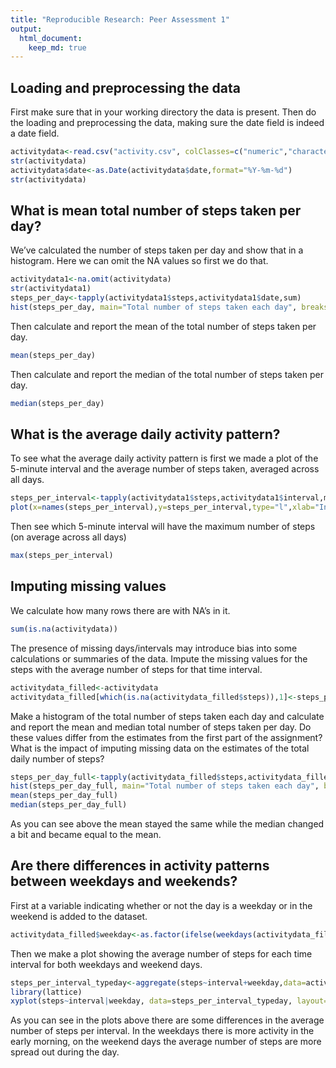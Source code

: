 ```yaml
---
title: "Reproducible Research: Peer Assessment 1"
output: 
  html_document:
    keep_md: true
---
```



## Loading and preprocessing the data
First make sure that in your working directory the data is present.
Then do the loading and preprocessing the data, making sure the date field is indeed a date field.

```r
activitydata<-read.csv("activity.csv", colClasses=c("numeric","character","numeric"))
str(activitydata)
activitydata$date<-as.Date(activitydata$date,format="%Y-%m-%d")
str(activitydata)
```


## What is mean total number of steps taken per day?
We've calculated the number of steps taken per day and show that in a histogram.
Here we can omit the NA values so first we do that.
```r
activitydata1<-na.omit(activitydata)
str(activitydata1)
steps_per_day<-tapply(activitydata1$steps,activitydata1$date,sum)
hist(steps_per_day, main="Total number of steps taken each day", breaks=30,xlab="Steps per day", ylab="Frequency of steps per day")
```

Then calculate and report the mean of the total number of steps taken per day.
```r
mean(steps_per_day)
```

Then calculate and report the median of the total number of steps taken per day.
```r
median(steps_per_day)
```



## What is the average daily activity pattern?
To see what the average daily activity pattern is first we made a plot of the 5-minute interval and the average number of steps taken, averaged across all days.
```r
steps_per_interval<-tapply(activitydata1$steps,activitydata1$interval,mean)
plot(x=names(steps_per_interval),y=steps_per_interval,type="l",xlab="Interval", ylab="Average number of steps", main="Time series plot of the average number of steps per time interval.")

```

Then see which 5-minute interval will have the maximum number of steps (on average across all days)
```r
max(steps_per_interval)
```



## Imputing missing values
We calculate how many rows there are with NA's in it.
```r
sum(is.na(activitydata))
```

The presence of missing days/intervals may introduce bias into some calculations or summaries of the data.
Impute the missing values for the steps with the average number of steps for that time interval. 
```r
activitydata_filled<-activitydata
activitydata_filled[which(is.na(activitydata_filled$steps)),1]<-steps_per_interval[as.character(activitydata_filled[which(is.na(activitydata_filled$steps)),3])]
```

Make a histogram of the total number of steps taken each day and calculate and report the mean and median total number of steps taken per day. Do these values differ from the estimates from the first part of the assignment? What is the impact of imputing missing data on the estimates of the total daily number of steps?

```r
steps_per_day_full<-tapply(activitydata_filled$steps,activitydata_filled$date,sum)
hist(steps_per_day_full, main="Total number of steps taken each day", breaks=30,xlab="Steps per day", ylab="Frequency of steps per day",ylim=c(0,20))
mean(steps_per_day_full)
median(steps_per_day_full)
```

As you can see above the mean stayed the same while the median changed a bit and became equal to the mean.

## Are there differences in activity patterns between weekdays and weekends?
First at a variable indicating whether or not the day is a weekday or in the weekend is added to the dataset.
```r
activitydata_filled$weekday<-as.factor(ifelse(weekdays(activitydata_filled$date) %in% c("Saterday","Sunday"), "Weekend", "Weekday"))
```

Then we make a plot showing the average number of steps for each time interval for both weekdays and weekend days. 


```r
steps_per_interval_typeday<-aggregate(steps~interval+weekday,data=activitydata_filled, FUN=mean)
library(lattice)
xyplot(steps~interval|weekday, data=steps_per_interval_typeday, layout=c(1,2), type="l", xlab="Interval",ylab="Average number of steps", main="Average number of steps per time interval per type of weekday")
```


As you can see in the plots above there are some differences in the average number of steps per interval. In the weekdays there is more activity in the early morning, on the weekend days the average number of steps are more spread out during the day.
